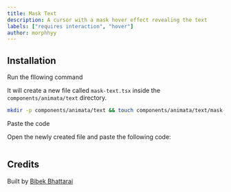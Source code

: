 ```yaml
---
title: Mask Text
description: A cursor with a mask hover effect revealing the text
labels: ["requires interaction", "hover"]
author: morphhyy
---
```


<ComponentPreview name="text-mask-text--docs" />

## Installation

<Steps>
<Step>Run the fllowing command</Step>

It will create a new file called `mask-text.tsx` inside the `components/animata/text` directory.

```bash
mkdir -p components/animata/text && touch components/animata/text/mask-text.tsx
```

<Step>Paste the code</Step>

Open the newly created file and paste the following code:

```jsx file=<rootDir>/animata/text/mask-text.tsx

```

</Steps>

## Credits

Built by [Bibek Bhattarai](https://github.com/morphhyy)
